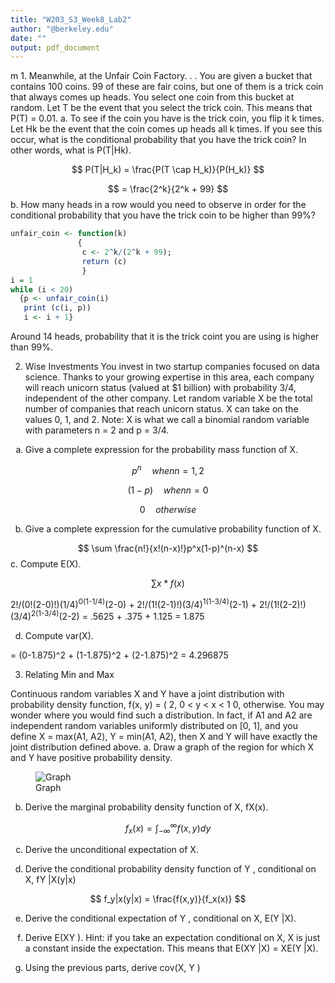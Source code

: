 ```yaml
---
title: "W203_S3_Week8_Lab2"
author: "@berkeley.edu"
date: ""
output: pdf_document
---
```

m
1. Meanwhile, at the Unfair Coin Factory. . .
You are given a bucket that contains 100 coins. 99 of these are fair coins, but one of them is a trick coin that
always comes up heads. You select one coin from this bucket at random. Let T be the event that you select
the trick coin. This means that P(T) = 0.01.
a. To see if the coin you have is the trick coin, you flip it k times. Let Hk be the event that the coin comes
up heads all k times. If you see this occur, what is the conditional probability that you have the trick
coin? In other words, what is P(T|Hk).

$$
P(T|H_k) = \frac{P(T \cap H_k)}{P(H_k)}
$$

$$
= \frac{2^k}{2^k + 99}
$$
b. How many heads in a row would you need to observe in order for the conditional probability that you
have the trick coin to be higher than 99%?

```r
unfair_coin <- function(k) 
               {
                c <- 2^k/(2^k + 99);
                return (c)
                }
i = 1
while (i < 20) 
  {p <- unfair_coin(i)
   print (c(i, p))
   i <- i + 1}
```

Around 14 heads, probability that it is the trick coint you are using is higher than 99%.

2. Wise Investments
You invest in two startup companies focused on data science. Thanks to your growing expertise in this area,
each company will reach unicorn status (valued at $1 billion) with probability 3/4, independent of the other
company. Let random variable X be the total number of companies that reach unicorn status. X can take
on the values 0, 1, and 2. Note: X is what we call a binomial random variable with parameters n = 2 and
p = 3/4.
a. Give a complete expression for the probability mass function of X.

$$
p^n      \quad when n=1,2
$$

$$
(1-p)    \quad when n=0
$$

$$
0        \quad otherwise
$$

b. Give a complete expression for the cumulative probability function of X.

$$
\sum \frac{n!}{x!(n-x)!}p^x(1-p)^(n-x)
$$
c. Compute E(X).

$$
\sum x*f(x)
$$

2!/(0!(2-0)!)(1/4)^0(1-1/4)^(2-0) + 2!/(1!(2-1)!)(3/4)^1(1-3/4)^(2-1) + 2!/(1!(2-2)!)(3/4)^2(1-3/4)^(2-2)
= .5625 + .375 + 1.125
= 1.875


d. Compute var(X).

= (0-1.875)^2 + (1-1.875)^2 + (2-1.875)^2
= 4.296875

3. Relating Min and Max

Continuous random variables X and Y have a joint distribution with probability density function,
f(x, y) = (
2, 0 < y < x < 1
0, otherwise.
You may wonder where you would find such a distribution. In fact, if A1 and A2 are independent random
variables uniformly distributed on [0, 1], and you define X = max(A1, A2), Y = min(A1, A2), then X and Y
will have exactly the joint distribution defined above.
a. Draw a graph of the region for which X and Y have positive probability density.

![Graph](/Users/jayz/Downloads/graph.png)

b. Derive the marginal probability density function of X, fX(x).

$$
f_x(x) = \int_{-\infty}^{\infty}f(x,y)dy
$$

c. Derive the unconditional expectation of X.

d. Derive the conditional probability density function of Y , conditional on X, fY |X(y|x)

$$
f_y|x(y|x) = \frac{f(x,y)}{f_x(x)}
$$

e. Derive the conditional expectation of Y , conditional on X, E(Y |X).

f. Derive E(XY ). Hint: if you take an expectation conditional on X, X is just a constant inside the expectation. This means that E(XY |X) = XE(Y |X).

g. Using the previous parts, derive cov(X, Y )
